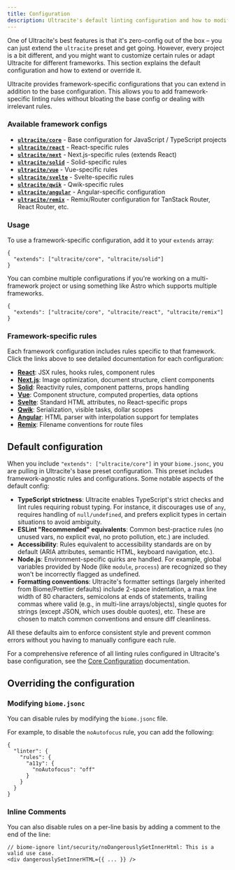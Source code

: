 ```yaml
---
title: Configuration
description: Ultracite's default linting configuration and how to modify it.
---
```


One of Ultracite's best features is that it's zero-config out of the box – you can just extend the `ultracite` preset and get going. However, every project is a bit different, and you might want to customize certain rules or adapt Ultracite for different frameworks. This section explains the default configuration and how to extend or override it.

Ultracite provides framework-specific configurations that you can extend in addition to the base configuration. This allows you to add framework-specific linting rules without bloating the base config or dealing with irrelevant rules.

### Available framework configs

- **[`ultracite/core`](/preset/core)** - Base configuration for JavaScript / TypeScript projects
- **[`ultracite/react`](/preset/react)** - React-specific rules
- **[`ultracite/next`](/preset/next)** - Next.js-specific rules (extends React)
- **[`ultracite/solid`](/preset/solid)** - Solid-specific rules
- **[`ultracite/vue`](/preset/vue)** - Vue-specific rules
- **[`ultracite/svelte`](/preset/svelte)** - Svelte-specific rules
- **[`ultracite/qwik`](/preset/qwik)** - Qwik-specific rules
- **[`ultracite/angular`](/preset/angular)** - Angular-specific configuration
- **[`ultracite/remix`](/preset/remix)** - Remix/Router configuration for TanStack Router, React Router, etc.

### Usage

To use a framework-specific configuration, add it to your `extends` array:

```jsonc title="biome.jsonc"
{
  "extends": ["ultracite/core", "ultracite/solid"]
}
```

You can combine multiple configurations if you're working on a multi-framework project or using something like Astro which supports multiple frameworks.

```jsonc title="biome.jsonc"
{
  "extends": ["ultracite/core", "ultracite/react", "ultracite/remix"]
}
```

### Framework-specific rules

Each framework configuration includes rules specific to that framework. Click the links above to see detailed documentation for each configuration:

- **[React](/react)**: JSX rules, hooks rules, component rules
- **[Next.js](/next)**: Image optimization, document structure, client components
- **[Solid](/solid)**: Reactivity rules, component patterns, props handling
- **[Vue](/vue)**: Component structure, computed properties, data options
- **[Svelte](/svelte)**: Standard HTML attributes, no React-specific props
- **[Qwik](/qwik)**: Serialization, visible tasks, dollar scopes
- **[Angular](/angular)**: HTML parser with interpolation support for templates
- **[Remix](/remix)**: Filename conventions for route files

## Default configuration

When you include `"extends": ["ultracite/core"]` in your `biome.jsonc`, you are pulling in Ultracite's base preset configuration. This preset includes framework-agnostic rules and configurations. Some notable aspects of the default config:

- **TypeScript strictness**: Ultracite enables TypeScript's strict checks and lint rules requiring robust typing. For instance, it discourages use of `any`, requires handling of `null/undefined`, and prefers explicit types in certain situations to avoid ambiguity.
- **ESLint "Recommended" equivalents**: Common best-practice rules (no unused vars, no explicit eval, no proto pollution, etc.) are included.
- **Accessibility**: Rules equivalent to accessibility standards are on by default (ARIA attributes, semantic HTML, keyboard navigation, etc.).
- **Node.js**: Environment-specific quirks are handled. For example, global variables provided by Node (like `module`, `process`) are recognized so they won't be incorrectly flagged as undefined.
- **Formatting conventions**: Ultracite's formatter settings (largely inherited from Biome/Prettier defaults) include 2-space indentation, a max line width of 80 characters, semicolons at ends of statements, trailing commas where valid (e.g., in multi-line arrays/objects), single quotes for strings (except JSON, which uses double quotes), etc. These are chosen to match common conventions and ensure diff cleanliness.

All these defaults aim to enforce consistent style and prevent common errors without you having to manually configure each rule.

For a comprehensive reference of all linting rules configured in Ultracite's base configuration, see the [Core Configuration](/core) documentation.

## Overriding the configuration

### Modifying `biome.jsonc`

You can disable rules by modifying the `biome.jsonc` file.

For example, to disable the `noAutofocus` rule, you can add the following:

```jsonc title="biome.jsonc"
{
  "linter": {
    "rules": {
      "a11y": {
        "noAutofocus": "off"
      }
    }
  }
}
```

### Inline Comments

You can also disable rules on a per-line basis by adding a comment to the end of the line:

```tsx title="page.tsx"
// biome-ignore lint/security/noDangerouslySetInnerHtml: This is a valid use case.
<div dangerouslySetInnerHTML={{ ... }} />
```
